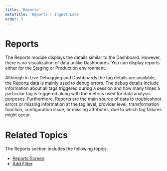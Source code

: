 ---
title: 'Reports'
metaTitle: 'Reports | Ingest Labs'
order: 5
---

# Reports

The Reports module displays the details similar to the Dashboard. However, there is no visualization of data unlike Dashboards. You can display reports either for the Staging or Production environment.

Although in Live Debugging and Dashboards the tag details are available, the Reports data is mainly used to debug errors. The debug details include information about all tags triggered during a session and how many times a particular tag is triggered along with the metrics used for data analysis purposes. Furthermore, Reports are the main source of data to troubleshoot errors or missing information at the tag level, provider level, transformation function, configuration issue, or missing attributes, due to which tag failures might occur.

# Related Topics

The Reports section includes the following topics:

- [Reports Screen](/reports/reportsscreen)
- [Add Filter](/reports/addfilter)
